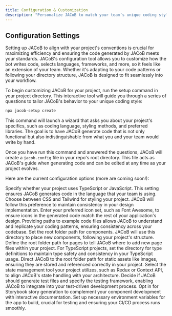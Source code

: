 ```yaml
---
title: Configuration & Customization
description: "Personalize JACoB to match your team’s unique coding style and preferences."
---
```


## Configuration Settings

Setting up JACoB to align with your project's conventions is crucial for maximizing efficiency and ensuring the code generated by JACoB meets your standards. JACoB's configuration tool allows you to customize how the bot writes code, selects languages, frameworks, and more, so it feels like an extension of your team. Whether it's adapting to your code patterns or following your directory structure, JACoB is designed to fit seamlessly into your workflow.

To begin customizing JACoB for your project, run the setup command in your project directory. This interactive tool will guide you through a series of questions to tailor JACoB's behavior to your unique coding style:

```bash
npx jacob-setup create
```

This command will launch a wizard that asks you about your project's specifics, such as coding language, styling methods, and preferred libraries. The goal is to have JACoB generate code that is not only functional but also indistinguishable from what you and your team would write by hand.

Once you have run this command and answered the questions, JACoB will create a `jacob.config` file in your repo's root directory. This file acts as JACoB's guide when generating code and can be edited at any time as your project evolves.

Here are the current configuration options (more are coming soon!):

<CardGroup cols={2}>
  <Card
    title="Language Preference"
    icon="code"
    iconType="solid"
    color="#6c5ce7"
  >
    Specify whether your project uses TypeScript or JavaScript. This setting
    ensures JACoB generates code in the language that your team is using.
  </Card>
  <Card
    title="Styling Method/Framework"
    icon="paintbrush"
    iconType="solid"
    color="#fdcb6e"
  >
    Choose between CSS and Tailwind for styling your project. JACoB will follow
    this preference to maintain consistency in your design implementation.
  </Card>
  <Card title="Icon Set" icon="icons" iconType="solid" color="#00b894">
    Enter your preferred icon set, such as Font Awesome, to ensure icons in the
    generated code match the rest of your application's design.
  </Card>
  <Card
    title="Example Code Files"
    icon="file-code"
    iconType="solid"
    color="#0984e3"
  >
    Providing paths to example code files allows JACoB to understand and
    replicate your coding patterns, ensuring consistency across your codebase.
  </Card>
</CardGroup>

<CardGroup cols={2}>
  <Card
    title="Component Directory"
    icon="folder-open"
    iconType="solid"
    color="#d63031"
  >
    Set the root folder path for components. JACoB will use this directory to
    place new components, following your project's structure.
  </Card>
  <Card title="Pages Directory" icon="copy" iconType="solid" color="#e17055">
    Define the root folder path for pages to tell JACoB where to add new page
    files within your project.
  </Card>
  <Card
    title="Type Definitions Directory"
    icon="scroll"
    iconType="solid"
    color="#6d69a3"
  >
    For TypeScript projects, set the directory for type definitions to maintain
    type safety and consistency in your TypeScript usage.
  </Card>
  <Card
    title="Static Assets Directory"
    icon="images"
    iconType="solid"
    color="#16a085"
  >
    Direct JACoB to the root folder path for static assets like images, ensuring
    they are stored and referenced correctly in your project.
  </Card>
</CardGroup>

<CardGroup cols={2}>
  <Card
    title="State Management Tool"
    icon="gears"
    iconType="solid"
    color="#00cec9"
  >
    Select the state management tool your project utilizes, such as Redux or
    Context API, to align JACoB's state handling with your architecture.
  </Card>
  <Card
    title="Testing Configuration"
    icon="vial"
    iconType="solid"
    color="#e84393"
  >
    Decide if JACoB should generate test files and specify the testing
    framework, enabling JACoB to integrate into your test-driven development
    process.
  </Card>
  <Card
    title="Storybook Integration"
    icon="book-open"
    iconType="solid"
    color="#fd79a8"
  >
    Opt in for Storybook story generation to complement your component
    development with interactive documentation.
  </Card>
  <Card
    title="Environment Variables"
    icon="sliders"
    iconType="solid"
    color="#00b894"
  >
    Set up necessary environment variables for the app to build, crucial for
    testing and ensuring your CI/CD process runs smoothly.
  </Card>
</CardGroup>
